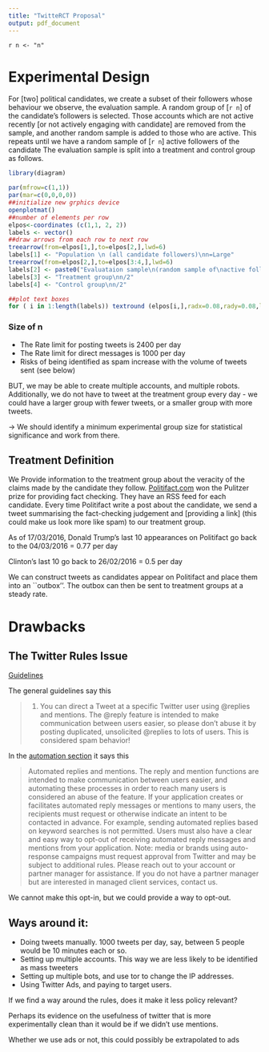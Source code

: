 ```yaml
---
title: "TwitteRCT Proposal"
output: pdf_document
---
```


`r n <- "n"`


# Experimental Design

For [two] political candidates, we create a subset of their followers whose behaviour we observe, the evaluation sample. A random group of [`r n`] of the candidate's followers is selected. Those accounts which are not active recently [or not actively engaging with candidate] are removed from the sample, and another random sample is added to those who are active. This repeats until we have a random sample of [`r n`] active followers of the candidate 
The evaluation sample is split into a treatment and control group as follows.

```r

library(diagram)

par(mfrow=c(1,1))
par(mar=c(0,0,0,0))
##initialize new grphics device
openplotmat()
##number of elements per row
elpos<-coordinates (c(1,1, 2, 2))
labels <- vector()
##draw arrows from each row to next row
treearrow(from=elpos[1,],to=elpos[2,],lwd=6) 
labels[1] <- "Population \n (all candidate followers)\nn=Large"
treearrow(from=elpos[2,],to=elpos[3:4,],lwd=6) 
labels[2] <- paste0("Evaluataion sample\n(random sample of\nactive followers)n~",n)
labels[3] <- "Treatment group\nn/2"
labels[4] <- "Control group\nn/2"

##plot text boxes
for ( i in 1:length(labels)) textround (elpos[i,],radx=0.08,rady=0.08,lab=labels[i])

```

### Size of n

- The Rate limit for posting tweets is 2400 per day
- The Rate limit for direct messages is 1000 per day
- Risks of being identified as spam increase with the volume of tweets sent (see below)

BUT, we may be able to create multiple accounts, and multiple robots. Additionally, we do not have to tweet at the treatment group every day - we could have a larger group with fewer tweets, or a smaller group with more tweets.

$\rightarrow$ We should identify a minimum experimental group size for statistical significance and work from there.

## Treatment Definition

We Provide information to the treatment group about the veracity of the claims made by the candidate they follow. [Politifact.com](http://www.politifact.com/) won the Pulitzer prize for providing fact checking. They have an RSS feed for each candidate. Every time Politifact write a post about the candidate, we send a tweet summarising the fact-checking judgement and [providing a link] (this could make us look more like spam) to our treatment group.

As of 17/03/2016, Donald Trump's last 10 appearances on Politifact go back to the 04/03/2016 = 0.77 per day

Clinton's last 10 go back to 26/02/2016 = 0.5 per day

We can construct tweets as candidates appear on Politifact and place them into an ``outbox''. The outbox can then be sent to treatment groups at a steady rate.

# Drawbacks

## The Twitter Rules Issue

[Guidelines](https://support.twitter.com/articles/69214#)

The general guidelines say this 

> @Replies. You can direct a Tweet at a specific Twitter user using @replies and mentions. The @reply feature is intended to make communication between users easier, so please don't abuse it by posting duplicated, unsolicited @replies to lots of users. This is considered spam behavior!

In the [automation section](https://support.twitter.com/articles/76915) it says this

> Automated replies and mentions. The reply and mention functions are intended to make communication between users easier, and automating these processes in order to reach many users is considered an abuse of the feature. If your application creates or facilitates automated reply messages or mentions to many users, the recipients must request or otherwise indicate an intent to be contacted in advance. For example, sending automated replies based on keyword searches is not permitted. Users must also have a clear and easy way to opt-out of receiving automated reply messages and mentions from your application. Note: media or brands using auto-response campaigns must request approval from Twitter and may be subject to additional rules. Please reach out to your account or partner manager for assistance. If you do not have a partner manager but are interested in managed client services, contact us.

We cannot make this opt-in, but we could provide a way to opt-out. 

## Ways around it:

- Doing tweets manually. 1000 tweets per day, say, between 5 people would be 10 minutes each or so.
- Setting up multiple accounts. This way we are less likely to be identified as mass tweeters
- Setting up multiple bots, and use tor to change the IP addresses.
- Using Twitter Ads, and paying to target users.

If we find a way around the rules, does it make it less policy relevant? 

Perhaps its evidence on the usefulness of twitter that is more experimentally clean than it would be if we didn't use mentions. 

Whether we use ads or not, this could possibly be extrapolated to ads



